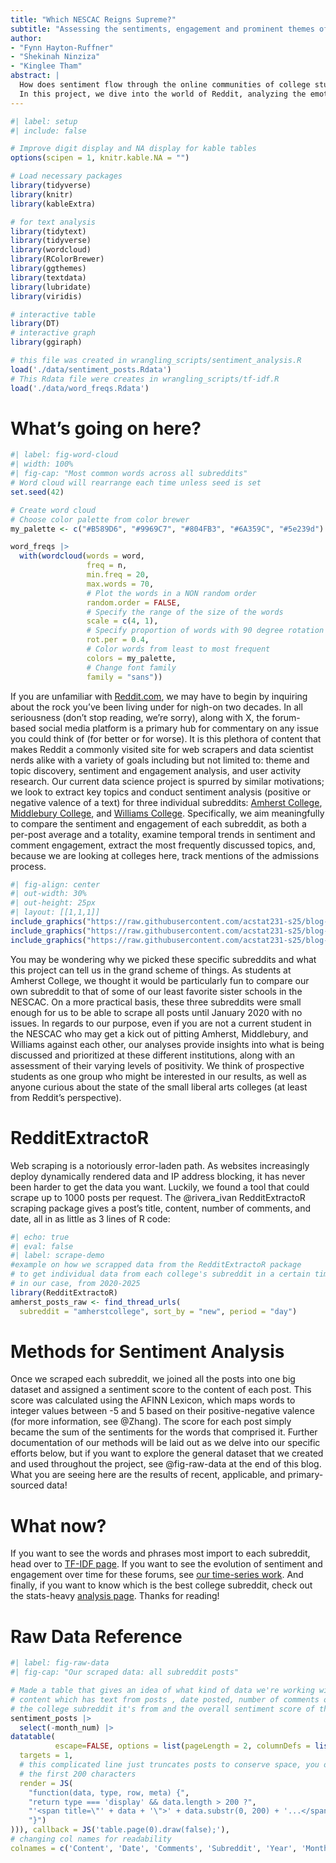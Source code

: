 ```yaml
---
title: "Which NESCAC Reigns Supreme?"
subtitle: "Assessing the sentiments, engagement and prominent themes of the Amherst, Middlebury, and Williams College subreddits"
author: 
- "Fynn Hayton-Ruffner"
- "Shekinah Ninziza"
- "Kinglee Tham"
abstract: |
  How does sentiment flow through the online communities of college students? What topics are most important to each group, and how have these conditions fluctuated with time?
  In this project, we dive into the world of Reddit, analyzing the emotional tone, engagement, and content of posts across three NESCAC college subreddits: Amherst, Middlebury, and Williams. By obtaining data in real-time using the @rivera_ivan RedditExtractoR scraping package, we examine positive negative valence, comment count, and content themes both over time and as a totality across the three forums. The goal is to explore within and cross subreddit patterns together to see if any discrepancies or global similarities emerge. Through text analysis and statistical modeling, we study how the words of students manifest the sentiment and thematic spectrum of their communities and how sentiment translates to engagement, with a particular focus on dicussions surrounding the admissions process.
---
```


```r
#| label: setup
#| include: false

# Improve digit display and NA display for kable tables
options(scipen = 1, knitr.kable.NA = "")

# Load necessary packages
library(tidyverse)
library(knitr)
library(kableExtra)

# for text analysis
library(tidytext)
library(tidyverse)
library(wordcloud)
library(RColorBrewer)
library(ggthemes)
library(textdata)
library(lubridate)
library(viridis)

# interactive table
library(DT)
# interactive graph
library(ggiraph)

# this file was created in wrangling_scripts/sentiment_analysis.R
load('./data/sentiment_posts.Rdata')
# This Rdata file were creates in wrangling_scripts/tf-idf.R
load('./data/word_freqs.Rdata')
```

# What's going on here?

```r
#| label: fig-word-cloud
#| width: 100%
#| fig-cap: "Most common words across all subreddits"
# Word cloud will rearrange each time unless seed is set
set.seed(42)

# Create word cloud
# Choose color palette from color brewer
my_palette <- c("#B589D6", "#9969C7", "#804FB3", "#6A359C", "#5e239d")

word_freqs |>
  with(wordcloud(words = word, 
                 freq = n,
                 min.freq = 20,
                 max.words = 70,
                 # Plot the words in a NON random order
                 random.order = FALSE,
                 # Specify the range of the size of the words
                 scale = c(4, 1),
                 # Specify proportion of words with 90 degree rotation
                 rot.per = 0.4,
                 # Color words from least to most frequent
                 colors = my_palette,
                 # Change font family
                 family = "sans"))
```

If you are unfamiliar with [Reddit.com](https://www.reddit.com/), we may have to begin by inquiring about the rock you've been living under for nigh-on two decades. In all seriousness (don't stop reading, we're sorry), along with X, the forum-based social media platform is a primary hub for commentary on any issue you could think of (for better or for worse). It is this plethora of content that makes Reddit a commonly visited site for web scrapers and data scientist nerds alike with a variety of goals including but not limited to: theme and topic discovery, sentiment and engagement analysis, and user activity research. Our current data science project is spurred by similar motivations; we look to extract key topics and conduct sentiment analysis (positive or negative valence of a text) for three individual subreddits: [Amherst College](https://www.reddit.com/r/amherstcollege/), [Middlebury College](https://www.reddit.com/r/middlebury/), and [Williams College](https://www.reddit.com/r/WilliamsCollege/). Specifically, we aim meaningfully to compare the sentiment and engagement of each subreddit, as both a per-post average and a totality, examine temporal trends in sentiment and comment engagement, extract the most frequently discussed topics, and, because we are looking at colleges here, track mentions of the admissions process.

```r
#| fig-align: center
#| out-width: 30%
#| out-height: 25px
#| layout: [[1,1,1]]
include_graphics("https://raw.githubusercontent.com/acstat231-s25/blog-bobcat/refs/heads/main/images/mammoth.png") # Amherst icon
include_graphics("https://raw.githubusercontent.com/acstat231-s25/blog-bobcat/refs/heads/main/images/middlebury.png") # Middlebury icon
include_graphics("https://raw.githubusercontent.com/acstat231-s25/blog-bobcat/refs/heads/main/images/williams.png") # Williams icon
```

You may be wondering why we picked these specific subreddits and what this project can tell us in the grand scheme of things. As students at Amherst College, we thought it would be particularly fun to compare our own subreddit to that of some of our least favorite sister schools in the NESCAC. On a more practical basis, these three subreddits were small enough for us to be able to scrape all posts until January 2020 with no issues. In regards to our purpose, even if you are not a current student in the NESCAC who may get a kick out of pitting Amherst, Middlebury, and Williams against each other, our analyses provide insights into what is being discussed and prioritized at these different institutions, along with an assessment of their varying levels of positivity. We think of prospective students as one group who might be interested in our results, as well as anyone curious about the state of the small liberal arts colleges (at least from Reddit's perspective).

# RedditExtractoR

Web scraping is a notoriously error-laden path. As websites increasingly deploy dynamically rendered data and IP address blocking, it has never been harder to get the data you want. Luckily, we found a tool that could scrape up to 1000 posts per request. The @rivera_ivan RedditExtractoR scraping package gives a post's title, content, number of comments, and date, all in as little as 3 lines of R code:

```r
#| echo: true 
#| eval: false
#| label: scrape-demo
#example on how we scrapped data from the RedditExtractoR package
# to get individual data from each college's subreddit in a certain time range
# in our case, from 2020-2025
library(RedditExtractoR)
amherst_posts_raw <- find_thread_urls(
  subreddit = "amherstcollege", sort_by = "new", period = "day")
```

# Methods for Sentiment Analysis

Once we scraped each subreddit, we joined all the posts into one big dataset and assigned a sentiment score to the content of each post. This score was calculated using the AFINN Lexicon, which maps words to integer values between -5 and 5 based on their positive-negative valence (for more information, see @Zhang). The score for each post simply became the sum of the sentiments for the words that comprised it. Further documentation of our methods will be laid out as we delve into our specific efforts below, but if you want to explore the general dataset that we created and used throughout the project, see @fig-raw-data at the end of this blog. What you are seeing here are the results of recent, applicable, and primary-sourced data!

# What now?

If you want to see the words and phrases most import to each subreddit, head over to [TF-IDF page](tf-idf.qmd). If you want to see the evolution of sentiment and engagement over time for these forums, see [our time-series work](time-series.qmd). And finally, if you want to know which is the best college subreddit, check out the stats-heavy [analysis page](sentiment-engagement.qmd). Thanks for reading!

# Raw Data Reference

```r
#| label: fig-raw-data
#| fig-cap: "Our scraped data: all subreddit posts"

# Made a table that gives an idea of what kind of data we're working with by showing
# content which has text from posts , date posted, number of comments on each post,  
# the college subreddit it's from and the overall sentiment score of the post.
sentiment_posts |>
  select(-month_num) |>
datatable(
          escape=FALSE, options = list(pageLength = 2, columnDefs = list(list(
  targets = 1,
  # this complicated line just truncates posts to conserve space, you only see
  # the first 200 characters
  render = JS(
    "function(data, type, row, meta) {",
    "return type === 'display' && data.length > 200 ?",
    "'<span title=\"' + data + '\">' + data.substr(0, 200) + '...</span>' : data;",
    "}")
))), callback = JS('table.page(0).draw(false);'),
# changing col names for readability
colnames = c('Content', 'Date', 'Comments', 'Subreddit', 'Year', 'Month','Sentiment Score'))
```

